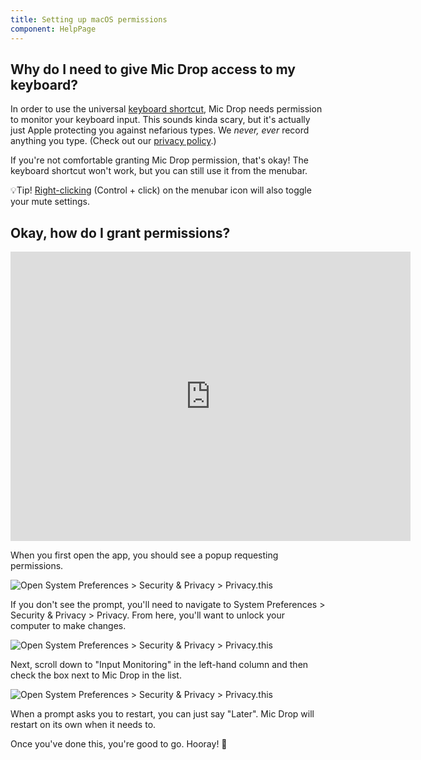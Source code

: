```yaml
---
title: Setting up macOS permissions
component: HelpPage
---
```



<Panel>

## Why do I need to give Mic Drop access to my keyboard?

In order to use the universal [keyboard shortcut](/help/keyboard-shortcut), Mic Drop needs permission to monitor your keyboard input. This sounds kinda scary, but it's actually just Apple protecting you against nefarious types. We *never, ever* record anything you type. (Check out our [privacy policy](/privacy).)

If you're not comfortable granting Mic Drop permission, that's okay! The keyboard shortcut won't work, but you can still use it from the menubar.

💡Tip! [Right-clicking](https://support.apple.com/en-us/HT207700) (Control + click) on the menubar icon will also toggle your mute settings.

## Okay, how do I grant permissions?

<iframe src="https://player.vimeo.com/video/402740582" width="640" height="463" frameborder="0" allow="autoplay; fullscreen" allowfullscreen></iframe>

When you first open the app, you should see a popup requesting permissions.

![Open System Preferences > Security & Privacy > Privacy.this](images/1-system-preferences.png)

If you don't see the prompt, you'll need to navigate to System Preferences > Security & Privacy > Privacy. From here, you'll want to unlock your computer to make changes.

![Open System Preferences > Security & Privacy > Privacy.this](images/2-3-unlock.png)

Next, scroll down to "Input Monitoring" in the left-hand column and then check the box next to Mic Drop in the list.

![Open System Preferences > Security & Privacy > Privacy.this](images/4-5-authorise.png)

When a prompt asks you to restart, you can just say "Later". Mic Drop will restart on its own when it needs to.

Once you've done this, you're good to go. Hooray! 🎉

</Panel>
